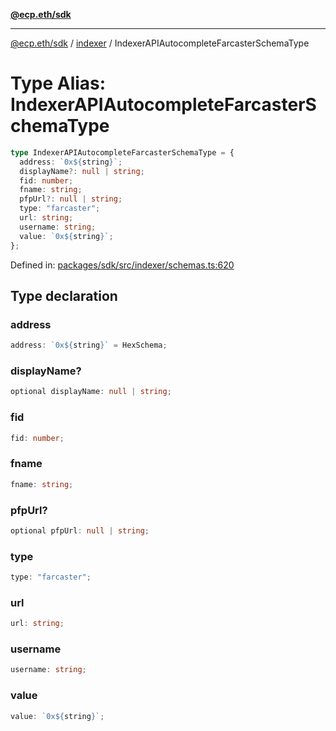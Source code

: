 [**@ecp.eth/sdk**](../../index.mdx)

***

[@ecp.eth/sdk](/sdk-reference/index.mdx) / [indexer](/sdk-reference/indexer/index.mdx) / IndexerAPIAutocompleteFarcasterSchemaType

# Type Alias: IndexerAPIAutocompleteFarcasterSchemaType

```ts
type IndexerAPIAutocompleteFarcasterSchemaType = {
  address: `0x${string}`;
  displayName?: null | string;
  fid: number;
  fname: string;
  pfpUrl?: null | string;
  type: "farcaster";
  url: string;
  username: string;
  value: `0x${string}`;
};
```

Defined in: [packages/sdk/src/indexer/schemas.ts:620](https://github.com/ecp-eth/comments-monorepo/blob/main/packages/sdk/src/indexer/schemas.ts#L620)

## Type declaration

### address

```ts
address: `0x${string}` = HexSchema;
```

### displayName?

```ts
optional displayName: null | string;
```

### fid

```ts
fid: number;
```

### fname

```ts
fname: string;
```

### pfpUrl?

```ts
optional pfpUrl: null | string;
```

### type

```ts
type: "farcaster";
```

### url

```ts
url: string;
```

### username

```ts
username: string;
```

### value

```ts
value: `0x${string}`;
```
